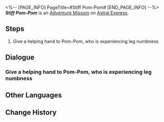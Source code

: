 <%-- [PAGE_INFO]
PageTitle=#Stiff Pom-Pom#
[END_PAGE_INFO] --%>
{{Stub|Dialogue.}}
{{Mission Infobox
|id            = 4050021
|title         = 
|image         = <!--Mission Stiff Pom-Pom.png-->
|type          = Adventure
|event_name    = 
|chapter       = 
|requirements  = 
|summary       = <!--official mission summary from Fate's Atlas-->
|characters    = Pom-Pom; Trailblazer
|startLocation = [[Astral Express]] - [[Parlor Car]]
|world         = Astral Express
|area          = Parlor Car
|prev          = 
|next          = 
|rewards       = Sparse Aether*2; Feather of Flame*1; Credit*8,000
}}
'''''Stiff Pom-Pom''''' is an [[Adventure Mission]] on [[Astral Express]].

==Steps==
# Give a helping hand to Pom-Pom, who is experiencing leg numbness

<!--
==Gameplay Notes==

--><!--
==Trial Character==

-->
==Dialogue==
{{Stub Dialogue}}
{{Dialogue Start}}
:{{tx}}
{{Dialogue End}}

===Give a helping hand to Pom-Pom, who is experiencing leg numbness===
{{Mission Description|type=adventure|location=Parlor Car|update|Pom-Pom's legs are numb for an unknown reason, and they can only stand there. Go and help Pom-Pom out.}}
{{Dialogue Start}}
:{{tx}}
{{Dialogue End}}

==Other Languages==
{{Other Languages
|en   = Stiff Pom-Pom
|zhs  = 僵硬的帕姆
|zht  = 僵硬的帕姆
|ja   = カチコチになったパム
|ko   = 뻣뻣한 폼폼
|es   = Pom-Pom tieso
|fr   = Pom-Pom est raide
|ru   = Онемевшие ноги Пом-Пом
|th   = Pom-Pom ตัวแข็งทื่อ
|vi   = Pom-Pom Cứng Đờ
|de   = Verspanntes Pom-Pom
|id   = Pom-Pom yang Kaku
|pt   = Pom-Pom Rígido
}}

==Change History==
{{Change History|1.0}}
